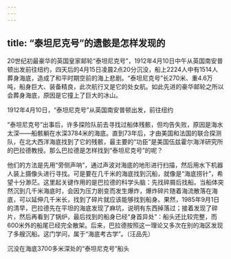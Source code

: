 ```yaml
---
---
---
```

title: “泰坦尼克号”的遗骸是怎样发现的
---




20世纪初最豪华的英国皇家邮轮“泰坦尼克号”，1912年4月10日中午从英国南安普顿出发前往纽约，四天后的4月15日凌晨2点20分沉没，船上2224人中有1514人葬身海底，造成了和平时期空前的海上悲剧。“泰坦尼克号”长270米、重4.6万吨，船身巨大、装备精良，此次航行又是它的处女航。如此先进的豪华邮轮之所以会葬身海底，原因是它撞上了巨大的冰山。

1912年4月10日，“泰坦尼克号”从英国南安普顿出发，前往纽约



“泰坦尼克号”出事后，许多探险队前去寻找过船体残骸，但均告失败，原因是海水太深——船骸躺在水深3784米的海底。直到73年后，才由美国和法国的联合探测队，在北大西洋海底找到了它的残骸，最主要的“功臣”是美国伍兹霍尔海洋研究所的巴拉德教授。那么巴拉德是怎样找到“泰坦尼克号”的呢？

他们的方法是先用“旁侧声呐”，通过声波对海底的地形进行扫描，然后用水下机器人装上摄像头进行寻找。可是要在几千米的海底找到沉船，就像是“海底捞针”，希望十分渺茫。这里起关键作用的是巴拉德的科学头脑：先找碎屑后找船。当船体突然沉到几千米海底时，会因为压力剧变而发生爆炸，爆炸碎片随着海流散落在海底，可以延伸几千米长，找到了碎片就应该能够找到船身。果然，1985年9月1日的清早，巴拉德先在平坦的海底发现了麻坑，说明有东西掉落过；接着发现了碎片，然后再看到了锅炉，最后找到的船身已经“身首异处”：船头还比较完整，而600米外的船尾已经完全散架。后来，巴拉德按照这一理论又多次在别的海区发现了多艘沉船。这门学问，属于“海底考古学”。（汪品先）

沉没在海底3700多米深处的“泰坦尼克号”船头